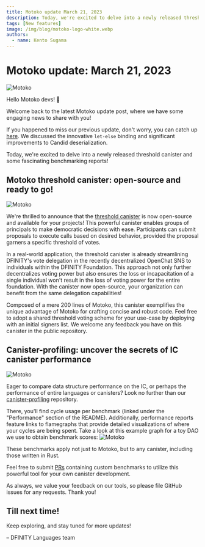 ```yaml
---
title: Motoko update March 21, 2023
description: Today, we're excited to delve into a newly released threshold canister and some fascinating benchmarking reports!
tags: [New features]
image: /img/blog/motoko-logo-white.webp
authors:
  - name: Kento Sugama
---
```


# Motoko update: March 21, 2023
![Motoko](../_assets/motoko-logo-white.webp)

Hello Motoko devs! 👋

Welcome back to the latest Motoko update post, where we have some engaging news to share with you!

If you happened to miss our previous update, don't worry, you can catch
up [here](https://forum.dfinity.org/t/new-let-binding-and-serialization-improvements-motoko-updates/18850). We discussed
the innovative `let-else` binding and significant improvements to Candid deserialization.

Today, we're excited to delve into a newly released threshold canister and some fascinating benchmarking reports!

## Motoko threshold canister: open-source and ready to go!
![Motoko](../_assets/voting.webp)

We're thrilled to announce that the [threshold canister](https://github.com/dfinity/threshold) is now open-source and
available for your projects! This powerful canister enables groups of principals to make democratic decisions with ease.
Participants can submit proposals to execute calls based on desired behavior, provided the proposal garners a specific
threshold of votes.

In a real-world application, the threshold canister is already streamlining DFINITY's vote delegation in the recently
decentralized OpenChat SNS to individuals within the DFINITY Foundation. This approach not only further decentralizes
voting power but also ensures the loss or incapacitation of a single individual won't result in the loss of voting power
for the entire foundation. With the canister now open-source, your organization can benefit from the same delegation
capabilities!

Composed of a mere 200 lines of Motoko, this canister exemplifies the unique advantage of Motoko for crafting concise
and robust code. Feel free to adopt a shared threshold voting scheme for your use-case by deploying with an initial
signers list. We welcome any feedback you have on this canister in the public repository.

## Canister-profiling: uncover the secrets of IC canister performance
![Motoko](../_assets/race-track.webp)

Eager to compare data structure performance on the IC, or perhaps the performance of entire languages or canisters? Look
no further than our [canister-profiling](https://github.com/dfinity/canister-profiling) repository.

There, you'll find cycle usage per benchmark (linked under the "Performance" section of the README). Additionally,
performance reports feature links to flamegraphs that provide detailed visualizations of where your cycles are being
spent. Take a look at this example graph for a toy DAO we use to obtain benchmark scores:
![Motoko](../_assets/canister-profiling.webp)

These benchmarks apply not just to Motoko, but to any canister, including those written in Rust.

Feel free to submit [PRs](https://github.com/dfinity/canister-profiling/pulls) containing custom benchmarks to utilize
this powerful tool for your own canister development.

As always, we value your feedback on our tools, so please file GitHub issues for any requests. Thank you!

## Till next time!

Keep exploring, and stay tuned for more updates!

– DFINITY Languages team
